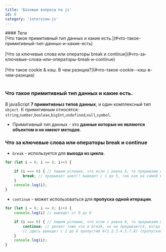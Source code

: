 ```yaml
---
title: 'Базовые вопросы по js'
id: 0
category: 'interview-js'
---
```


<div className = 'mdHead'>
#### Теги

<div className = 'tag_js'> [Что такое примитивный тип данных и какие есть.](#что-такое-примитивный-тип-данных-и-какие-есть) </div><br/>
<div className = 'tag_js'> [Что за ключевые слова или операторы break и continue](#что-за-ключевые-слова-или-операторы-break-и-continue) </div><br/>
<div className = 'tag_js'> [Что такое cookie & кэш. В чем разнциа?](#что-такое-cookie--кэш-в-чем-разнциа) </div><br/>

</div>

### Что такое примитивный тип данных и какие есть.
В javaScript <b>7 примитивныз типов данных</b>, и один комплексный тип `object`.
К примитивным относятся: `string`,`number`,`boolean`,`bigInt`,`undefined`,`null`,`symbol`.

* Примитивный тип данных - это <b>данные которые не являются объектом и не имеют методов</b>.

### Что за ключевые слова или операторы break и continue

* `break` - используется для <b>выхода из цикла</b>.

```javaScript
for (let i = 0; i <= 8; i++) {

    if (i === 6) { // пишем условие, что если i равна 6, то прерываем цикл!
        break; // прерывает цикл!! выведет с 1 до 5, так как на самой 6 произошел break и все прервалось!
    }
    console.log(i);
}
```

* `continue` - может использоваться для <b>пропуска одной итерации</b>.
```javaScript
for (let i = 0; i <= 8; i++) {
    console.log(i) // выведет от 0 до 8

    if (i === 6) { // пишем условие, что если i равна 6, то прерываем цикл!!
        continue; // делает тоже что и break, но не прерывается, когда он доходит до 6 он сбрасывает цикл, а потом продолжает его опять
        // здесь выведет с 1 до 8 пропустив 6(1.2.3.4.5.7.8) (пропускает нужный шаг, по сути)
    }
    console.log(i);
}
```
